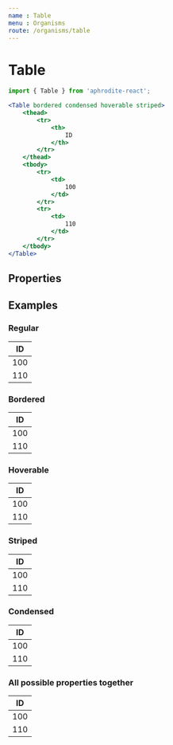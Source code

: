 ```yaml
---
name : Table
menu : Organisms
route: /organisms/table
---
```



# Table
```jsx
import { Table } from 'aphrodite-react';

<Table bordered condensed hoverable striped>
    <thead>
        <tr>
            <th>
                ID
            </th>
        </tr>
    </thead>
    <tbody>
        <tr>
            <td>
                100
            </td>
        </tr>
        <tr>
            <td>
                110
            </td>
        </tr>
    </tbody>
</Table>
```

## Properties
<Props of={Table} />

## Examples

### Regular
<Playground>
    <Table>
        <thead>
            <tr>
                <th>
                    ID
                </th>
            </tr>
        </thead>
        <tbody>
            <tr>
                <td>
                    100
                </td>
            </tr>
            <tr>
                <td>
                    110
                </td>
            </tr>
        </tbody>
    </Table>
</Playground>

### Bordered
<Playground>
    <Table bordered>
        <thead>
            <tr>
                <th>
                    ID
                </th>
            </tr>
        </thead>
        <tbody>
            <tr>
                <td>
                    100
                </td>
            </tr>
            <tr>
                <td>
                    110
                </td>
            </tr>
        </tbody>
    </Table>
</Playground>

### Hoverable
<Playground>
    <Table hoverable>
        <thead>
            <tr>
                <th>
                    ID
                </th>
            </tr>
        </thead>
        <tbody>
            <tr>
                <td>
                    100
                </td>
            </tr>
            <tr>
                <td>
                    110
                </td>
            </tr>
        </tbody>
    </Table>
</Playground>

### Striped
<Playground>
    <Table striped>
        <thead>
            <tr>
                <th>
                    ID
                </th>
            </tr>
        </thead>
        <tbody>
            <tr>
                <td>
                    100
                </td>
            </tr>
            <tr>
                <td>
                    110
                </td>
            </tr>
        </tbody>
    </Table>
</Playground>

### Condensed
<Playground>
    <Table condensed>
        <thead>
            <tr>
                <th>
                    ID
                </th>
            </tr>
        </thead>
        <tbody>
            <tr>
                <td>
                    100
                </td>
            </tr>
            <tr>
                <td>
                    110
                </td>
            </tr>
        </tbody>
    </Table>
</Playground>

### All possible properties together
<Playground>
    <Table bordered condensed hoverable striped>
        <thead>
            <tr>
                <th>
                    ID
                </th>
            </tr>
        </thead>
        <tbody>
            <tr>
                <td>
                    100
                </td>
            </tr>
            <tr>
                <td>
                    110
                </td>
            </tr>
        </tbody>
    </Table>
</Playground>
